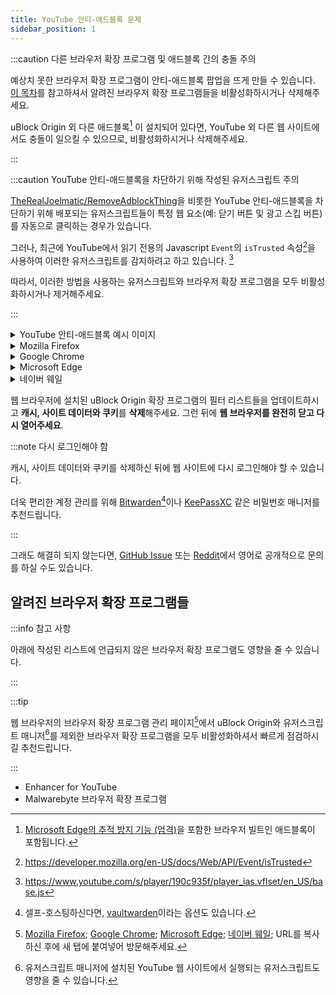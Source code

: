```yaml
---
title: YouTube 안티-애드블록 문제
sidebar_position: 1
---
```


:::caution 다른 브라우저 확장 프로그램 및 애드블록 간의 충돌 주의

예상치 못한 브라우저 확장 프로그램이 안티-애드블록 팝업을 뜨게 만들 수 있습니다.
[이 목차](https://community.list-kr.com/docs/uBO/KnownIssues/youtube-anti-adblock#%EC%95%8C%EB%A0%A4%EC%A7%84-%EB%B8%8C%EB%9D%BC%EC%9A%B0%EC%A0%80-%ED%99%95%EC%9E%A5-%ED%94%84%EB%A1%9C%EA%B7%B8%EB%9E%A8%EB%93%A4)를 참고하셔서 알려진 브라우저 확장 프로그램들을 비활성화하시거나 삭제해주세요.

uBlock Origin 외 다른 애드블록[^1] 이 설치되어 있다면, YouTube 외 다른 웹 사이트에서도 충돌이 일으킬 수 있으므로, 비활성화하시거나 삭제해주세요.

[^1]: [Microsoft Edge의 추적 방지 기능 (엄격)](edge://settings/privacy)을 포함한 브라우저 빌트인 애드블록이 포함됩니다.

:::


:::caution YouTube 안티-애드블록을 차단하기 위해 작성된 유저스크립트 주의

[TheRealJoelmatic/RemoveAdblockThing](https://github.com/TheRealJoelmatic/RemoveAdblockThing)을 비롯한 YouTube 안티-애드블록을 차단하기 위해 배포되는 유저스크립트들이 특정 웹 요소(예: 닫기 버튼 및 광고 스킵 버튼)를 자동으로 클릭하는 경우가 있습니다.

그러나, 최근에 YouTube에서 읽기 전용의 Javascript `Event`의 `isTrusted` 속성[^2]을 사용하여 이러한 유저스크립트를 감지하려고 하고 있습니다. [^3]

따라서, 이러한 방법을 사용하는 유저스크립트와 브라우저 확장 프로그램을 모두 비활성화하시거나 제거해주세요.

[^2]: https://developer.mozilla.org/en-US/docs/Web/API/Event/isTrusted
[^3]: https://www.youtube.com/s/player/190c935f/player_ias.vflset/en_US/base.js

:::


<details>
<summary>
  YouTube 안티-애드블록 예시 이미지
</summary>

![YouTube 안티-애드블록 예시 이미지](https://cdn.adguard.info/sitereports/avqdfxqnfuo008o0cco08o8w44swswsa9i437i5h8w.png)

</details>

<details>
<summary>
  Mozilla Firefox
</summary>

<ReactPlayer controls width='100%' height='100%' url='/video/uBO/FilterslistsUpdate/Firefox.webm' />

</details>

<details>
<summary>
  Google Chrome
</summary>

<ReactPlayer controls width='100%' height='100%' url='/video/uBO/FilterslistsUpdate/Chrome.webm' />

</details>

<details>
<summary>
  Microsoft Edge
</summary>

<ReactPlayer controls width='100%' height='100%' url='/video/uBO/FilterslistsUpdate/Edge.webm' />

</details>

<details>
<summary>
  네이버 웨일
</summary>

<ReactPlayer controls width='100%' height='100%' url='/video/uBO/FilterslistsUpdate/Whale.webm' />

</details>

웹 브라우저에 설치된 uBlock Origin 확장 프로그램의 필터 리스트들을 업데이트하시고 **캐시, 사이트 데이터와 쿠키**를 **삭제**해주세요.
그런 뒤에 **웹 브라우저를 완전히 닫고 다시 열어주세요**.

:::note 다시 로그인해야 함

캐시, 사이트 데이터와 쿠키를 삭제하신 뒤에 웹 사이트에 다시 로그인해야 할 수 있습니다.

더욱 편리한 계정 관리를 위해 [Bitwarden](https://bitwarden.com/)[^4]이나 [KeePassXC](https://keepassxc.org/) 같은 비밀번호 매니저를 추천드립니다.

[^4]: 셀프-호스팅하신다면, [vaultwarden](https://github.com/dani-garcia/vaultwarden)이라는 옵션도 있습니다.

:::


그래도 해결히 되지 않는다면, [GitHub Issue](https://github.com/uBlockOrigin/uAssets/issues/19976) 또는 [Reddit](https://www.reddit.com/r/uBlockOrigin/about/sticky?num=2)에서 영어로 공개적으로 문의를 하실 수도 있습니다.

## 알려진 브라우저 확장 프로그램들

:::info 참고 사항

아래에 작성된 리스트에 언급되지 않은 브라우저 확장 프로그램도 영향을 줄 수 있습니다.

:::

:::tip

웹 브라우저의 브라우저 확장 프로그램 관리 페이지[^5]에서 uBlock Origin와 유저스크립트 매니저[^6]를 제외한 브라우저 확장 프로그램을 모두 비활성화하셔서 빠르게 점검하시길 추천드립니다.

[^5]: [Mozilla Firefox](about:addons); [Google Chrome](chrome://extensions/); [Microsoft Edge](edge://extensions/); [네이버 웨일](whale://extensions/); URL를 복사 하신 후에 새 탭에 붙여넣어 방문해주세요.
[^6]: 유저스크립트 매니저에 설치된 YouTube 웹 사이트에서 실행되는 유저스크립트도 영향을 줄 수 있습니다.

:::

 - Enhancer for YouTube
 - Malwarebyte 브라우저 확장 프로그램